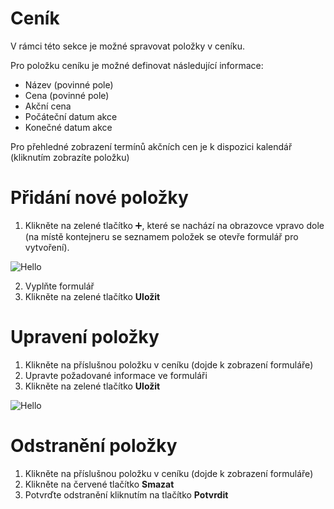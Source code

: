 
# Ceník

V rámci této sekce je možné spravovat položky v ceníku.

Pro položku ceníku je možné definovat následující informace:

- Název (povinné pole)
- Cena (povinné pole)
- Akční cena
- Počáteční datum akce
- Konečné datum akce

<Callout type="info" emoji="💡">
    Pro přehledné zobrazení termínů akčních cen je k dispozici kalendář (kliknutím zobrazíte položku)
</Callout>

# Přidání nové položky

1. Klikněte na zelené tlačítko ➕, které se nachází na obrazovce vpravo dole (na místě kontejneru se seznamem položek se otevře formulář pro vytvoření).

![Hello](/images/pricelist.PNG)

2. Vyplňte formulář
3. Klikněte na zelené tlačítko **Uložit**

# Upravení položky

1. Klikněte na příslušnou položku v ceníku (dojde k zobrazení formuláře)
2. Upravte požadované informace ve formuláři
3. Klikněte na zelené tlačítko **Uložit**

![Hello](/images/pricelist-edit.PNG)

# Odstranění položky

1. Klikněte na příslušnou položku v ceníku (dojde k zobrazení formuláře)
2. Klikněte na červené tlačítko **Smazat**
3. Potvrďte odstranění kliknutím na tlačítko **Potvrdit**